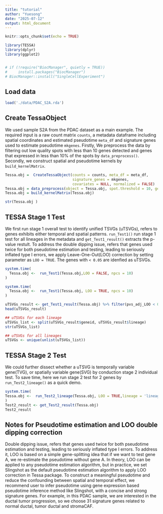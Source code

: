 ```yaml
---
title: "tutorial"
author: "Yuesong"
date: "2025-07-12"
output: html_document
---
```


```r
knitr::opts_chunk$set(echo = TRUE)
```

```r
library(TESSA)
library(dplyr)
library(ggplot2)


# if (!require("BiocManager", quietly = TRUE))
#     install.packages("BiocManager")
# BiocManager::install("SingleCellExperiment")
```

## Load data
```r
load('./data/PDAC_S2A.rda')
```

## Create TessaObject 
We used sample S2A from the PDAC dataset as a main example. The required input is a raw count matrix `counts`, a metadata dataframe including spatial coordinates and estimated pseudotime `meta_df` and signature genes used to estimate pseudotime `mkgenes`. Firstly, We preprocess the data by filtering out low quality spots with less than 10 genes detected and genes that expressed in less than 10% of the spots by `data_preprocess()`. Secondly, we construct spatial and pseudotime kernels by `build_kernelMatrix`.
```r
Tessa.obj =  CreateTessaObject(counts = counts, meta_df = meta_df,
                               signature_genes = mkgenes,
                               covariates = NULL, normalized = FALSE)
Tessa.obj = data_preprocess(object = Tessa.obj, spot.threshold = 10, gene.threshold = 0.1)
Tessa.obj = build_kernelMatrix(Tessa.obj)

```
```r
str(Tessa.obj )
```


## TESSA Stage 1 Test 

We first run stage 1 overall test to identify unified TSVGs (uTSVGs), refers to genes exhibits either temporal and spatial patterns. `run_Test1()` run stage 1 test for all lineages in the metadata and `get_Test1_result()` extracts the p-value restult. To address the double dipping issue, refers that genes used twice for both pseudotime estimation and testing, leading to seriously inflated type I errors, we apply Leave-One-Out(LOO) correction by setting parameter as `LOO = TRUE`. The genes with ` < 0.05` are idenfied as uTSVGs. 

```r
system.time(
  Tessa.obj <-  run_Test1(Tessa.obj,LOO = FALSE, npcs = 10)
)
```


```r
system.time(
  Tessa.obj <-  run_Test1(Tessa.obj, LOO = TRUE, npcs = 10)  
)

uTSVGs_result <- get_Test1_result(Tessa.obj) %>% filter(pvs_adj_LOO < 0.05)
head(uTSVGs_result)

## uTSVGs for each lineage
uTSVGs_list <- split(uTSVGs_result$geneid, uTSVGs_result$lineage)
str(uTSVGs_list)

## uTSVGs for all lineages
uTSVGs <- unique(unlist(uTSVGs_list))
```


## TESSA Stage 2 Test

We could further dissect whether a uTSVG is temporally variable gene(TVG), or spatially variable gene(SVG) by conduction stage 2 individual test. To save time, here we run stage 2 test for 2 genes by `run_Test2_lineage()` as a quick demo. 

```r
system.time(
Tessa.obj <-  run_Test2_lineage(Tessa.obj, LOO = TRUE,lineage = 'lineage1',genes = c("HES4", "ISG15"))
)
Test2_result <- get_Test2_result(Tessa.obj)
Test2_result
```


## Notes for Pseudotime estimation and LOO double dipping correction

Double dipping issue, refers that genes used twice for both pseudotime estimation and testing, leading to seriously inflated type I errors. To address it, LOO is based on a simple gene-splitting idea that if we want to test gene A, we re-estimate the pseudotime without gene A. In theory, LOO can be applied to any pseudotime estimation algorithm, but in practice, we set Slingshot as the default pseudotime estimation algorithm to apply LOO correction in Tessa package. To construct a meaningful pseudotime and reduce the confounding between spatial and temporal effect, we recommend user to infer pseudotime using gene expression based pseudotime inference method like Slingshot, with a concise and strong signature genes. For example, in this PDAC sample, we are interested in the ductal tumor progression, so we choose 31 signature genes related to normal ductal, tumor ductal and stromaCAF. 

